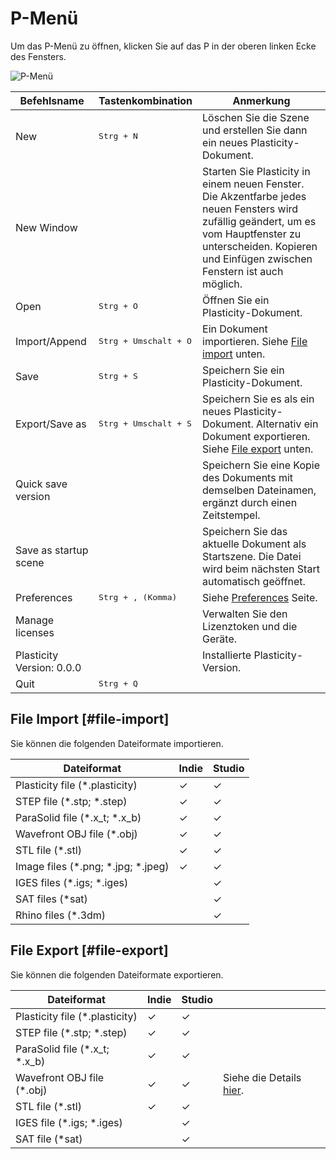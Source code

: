 # P-Menü

Um das P-Menü zu öffnen, klicken Sie auf das P in der oberen linken Ecke des Fensters.

![P-Menü](/img/file-menu.png)

| Befehlsname               | Tastenkombination              | Anmerkung                                                                                                                                                                                                      |
| ------------------------- | ------------------------------ | -------------------------------------------------------------------------------------------------------------------------------------------------------------------------------------------------------------- |
| New                       | <kbd>Strg + N</kbd>            | Löschen Sie die Szene und erstellen Sie dann ein neues Plasticity-Dokument.                                                                                                                                    |
| New Window                |                                | Starten Sie Plasticity in einem neuen Fenster. Die Akzentfarbe jedes neuen Fensters wird zufällig geändert, um es vom Hauptfenster zu unterscheiden. Kopieren und Einfügen zwischen Fenstern ist auch möglich. |
| Open                      | <kbd>Strg + O</kbd>            | Öffnen Sie ein Plasticity-Dokument.                                                                                                                                                                            |
| Import/Append             | <kbd>Strg + Umschalt + O</kbd> | Ein Dokument importieren. Siehe [File import](#file-import) unten.                                                                                                                                             |
| Save                      | <kbd>Strg + S</kbd>            | Speichern Sie ein Plasticity-Dokument.                                                                                                                                                                         |
| Export/Save as            | <kbd>Strg + Umschalt + S</kbd> | Speichern Sie es als ein neues Plasticity-Dokument. Alternativ ein Dokument exportieren. Siehe [File export](#file-export) unten.                                                                              |
| Quick save version        |                                | Speichern Sie eine Kopie des Dokuments mit demselben Dateinamen, ergänzt durch einen Zeitstempel.                                                                                                              |
| Save as startup scene     |                                | Speichern Sie das aktuelle Dokument als Startszene. Die Datei wird beim nächsten Start automatisch geöffnet.                                                                                                   |
| Preferences               | <kbd>Strg + , (Komma)</kbd>    | Siehe [Preferences](./preferences) Seite.                                                                                                                                                                      |
| Manage licenses           |                                | Verwalten Sie den Lizenztoken und die Geräte.                                                                                                                                                                  |
| Plasticity Version: 0.0.0 |                                | Installierte Plasticity-Version.                                                                                                                                                                               |
| Quit                      | <kbd>Strg + Q</kbd>            |                                                                                                                                                                                                                |

## File Import [#file-import]

Sie können die folgenden Dateiformate importieren.

| Dateiformat                        | Indie | Studio |
| ---------------------------------- | ----- | ------ |
| Plasticity file (*.plasticity)     | ✓    | ✓     |
| STEP file (*.stp; *.step)          | ✓    | ✓     |
| ParaSolid file (*.x_t; *.x_b)      | ✓    | ✓     |
| Wavefront OBJ file (*.obj)         | ✓    | ✓     |
| STL file (*.stl)                   | ✓    | ✓     |
| Image files (*.png; *.jpg; *.jpeg) | ✓    | ✓     |
| IGES files (*.igs; *.iges)         |       | ✓     |
| SAT files (*sat)                   |       | ✓     |
| Rhino files (*.3dm)                |       | ✓     |

## File Export [#file-export]

Sie können die folgenden Dateiformate exportieren.

| Dateiformat                    | Indie | Studio |                                         |
| ------------------------------ | ----- | ------ | --------------------------------------- |
| Plasticity file (*.plasticity) | ✓    | ✓     |                                         |
| STEP file (*.stp; *.step)      | ✓    | ✓     |                                         |
| ParaSolid file (*.x_t; *.x_b)  | ✓    | ✓     |                                         |
| Wavefront OBJ file (*.obj)     | ✓    | ✓     | Siehe die Details [hier](./export-obj). |
| STL file (*.stl)               | ✓    | ✓     |                                         |
| IGES file (*.igs; *.iges)      |       | ✓     |                                         |
| SAT file (*sat)                |       | ✓     |                                         |